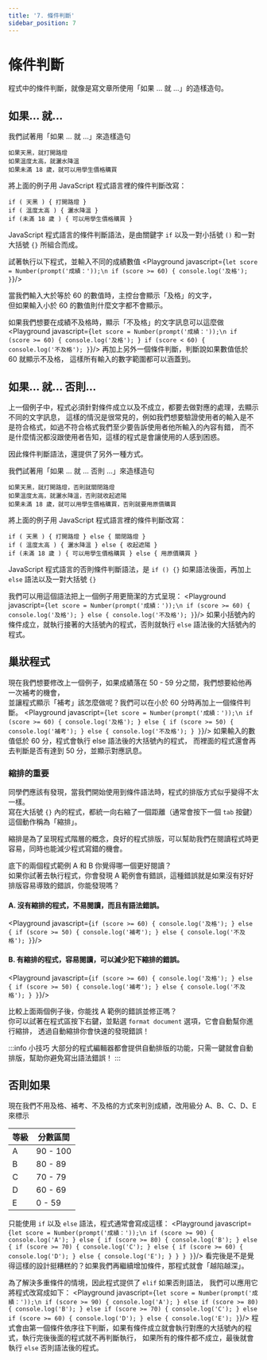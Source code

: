 ```yaml
---
title: '7. 條件判斷'
sidebar_position: 7
---
```


# 條件判斷
程式中的條件判斷，就像是寫文章所使用「如果 ... 就 ...」的造樣造句。

## 如果... 就...
我們試著用「如果 ... 就 ...」來造樣造句
```
如果天黑，就打開路燈
如果溫度太高，就灑水降溫
如果未滿 18 歲，就可以用學生價格購買
```

將上面的例子用 JavaScript 程式語言裡的條件判斷改寫：
```
if ( 天黑 ) { 打開路燈 }
if ( 溫度太高 ) { 灑水降溫 }
if (未滿 18 歲 ) { 可以用學生價格購買 }
```

JavaScript 程式語言的條件判斷語法，是由關鍵字 `if` 以及一對小括號 `()` 和一對大括號 `{}` 所組合而成。

試著執行以下程式，並輸入不同的成績數值
<Playground javascript={`
let score = Number(prompt('成績：'));\n
if (score >= 60) {
    console.log('及格');
}
`}/>

當我們輸入大於等於 60 的數值時，主控台會顯示「及格」的文字，<br/>但如果輸入小於 60 的數值則什麼文字都不會顯示。

如果我們想要在成績不及格時，顯示「不及格」的文字訊息可以這麼做
<Playground javascript={`
let score = Number(prompt('成績：'));\n
if (score >= 60) {
    console.log('及格');
}
if (score < 60) {
    console.log('不及格');
}
`}/>
再加上另外一個條件判斷，判斷說如果數值低於 60 就顯示不及格，
這樣所有輸入的數字範圍都可以涵蓋到。

## 如果... 就... 否則...
上一個例子中，程式必須針對條件成立以及不成立，都要去做對應的處理，去顯示不同的文字訊息，
這樣的情況是很常見的，例如我們想要驗證使用者的輸入是不是符合格式，如過不符合格式我們至少要告訴使用者他所輸入的內容有錯，
而不是什麼情況都沒跟使用者告知，這樣的程式是會讓使用的人感到困惑。

因此條件判斷語法，還提供了另外一種方式。

我們試著用「如果 ... 就 ... 否則 ...」來造樣造句
```
如果天黑，就打開路燈，否則就關閉路燈
如果溫度太高，就灑水降溫，否則就收起遮陽
如果未滿 18 歲，就可以用學生價格購買，否則就要用原價購買
```
將上面的例子用 JavaScript 程式語言裡的條件判斷改寫：
```
if ( 天黑 ) { 打開路燈 } else { 關閉路燈 }
if ( 溫度太高 ) { 灑水降溫 } else { 收起遮陽 }
if (未滿 18 歲 ) { 可以用學生價格購買 } else { 用原價購買 }
```
JavaScript 程式語言的否則條件判斷語法，是 `if () {}` 如果語法後面，再加上 `else` 語法以及一對大括號 `{}`

我們可以用這個語法把上一個例子用更簡潔的方式呈現：
<Playground javascript={`
let score = Number(prompt('成績：'));\n
if (score >= 60) {
    console.log('及格');
} else {
    console.log('不及格');
}
`}/>
如果小括號內的條件成立，就執行接著的大括號內的程式，否則就執行 `else` 語法後的大括號內的程式。

## 巢狀程式
現在我們想要修改上一個例子，如果成績落在 50 - 59 分之間，我們想要給他再一次補考的機會，<br/>
並讓程式顯示「補考」該怎麼做呢？我們可以在小於 60 分時再加上一個條件判斷。
<Playground javascript={`
let score = Number(prompt('成績：'));\n
if (score >= 60) {
    console.log('及格');
} else {
    if (score >= 50) {
        console.log('補考');
    } else {
        console.log('不及格');
    }
}
`}/>
如果輸入的數值低於 60 分，程式會執行 else 語法後的大括號內的程式，
而裡面的程式還會再去判斷是否有達到 50 分，並顯示對應訊息。

### 縮排的重要
同學們應該有發現，當我們開始使用到條件語法時，程式的排版方式似乎變得不太一樣。<br/>
寫在大括號 `{}` 內的程式，都統一向右縮了一個距離（通常會按下一個 `tab` 按鍵）這個動作稱為「縮排」。

縮排是為了呈現程式階層的概念，良好的程式排版，可以幫助我們在閱讀程式時更容易，同時也能減少程式寫錯的機會。

底下的兩個程式範例 A 和 B 你覺得哪一個更好閱讀？<br/>
如果你試著去執行程式，你會發現 A 範例會有錯誤，這種錯誤就是如果沒有好好排版容易導致的錯誤，你能發現嗎？

#### A. 沒有縮排的程式，不易閱讀，而且有語法錯誤。
<Playground javascript={`
if (score >= 60) {
console.log('及格');
} else {
if (score >= 50) {
console.log('補考');
} else {
console.log('不及格');
}
`}/>

#### B. 有縮排的程式，容易閱讀，可以減少犯下縮排的錯誤。
<Playground javascript={`
if (score >= 60) {
    console.log('及格');
} else {
    if (score >= 50) {
        console.log('補考');
    } else {
        console.log('不及格');
    }
}
`}/>

比較上面兩個例子後，你能找 A 範例的錯誤並修正嗎？<br/>
你可以試著在程式區按下右鍵，並點選 `format document` 選項，它會自動幫你進行縮排，
透過自動縮排你會快速的發現錯誤！

:::info 小技巧
大部分的程式編輯器都會提供自動排版的功能，只需一鍵就會自動排版，幫助你避免寫出語法錯誤！
:::

## 否則如果
現在我們不用及格、補考、不及格的方式來判別成績，改用級分 A、B、C、D、E 來標示

|等級|分數區間|
|-|-|
|A|90 - 100|
|B|80 - 89|
|C|70 - 79|
|D|60 - 69|
|E|0 - 59|

只能使用 `if` 以及 `else` 語法，程式通常會寫成這樣：
<Playground javascript={`
let score = Number(prompt('成績：'));\n
if (score >= 90) {
    console.log('A');
} else {
    if (score >= 80) {
        console.log('B');
    } else {
        if (score >= 70) {
            console.log('C');
        } else {
            if (score >= 60) {
                console.log('D');
            } else {
                console.log('E');
            }
        }
    }
}
`}/>
看完後是不是覺得這樣的設計挺糟糕的？如果我們再繼續增加條件，那程式就會「越陷越深」。

為了解決多重條件的情境，因此程式提供了 `elif` 如果否則語法，
我們可以應用它將程式改寫成如下：
<Playground javascript={`
let score = Number(prompt('成績：'));\n
if (score >= 90) {
    console.log('A');
} else if (score >= 80) {
    console.log('B');
} else if (score >= 70) {
    console.log('C');
} else if (score >= 60) {
    console.log('D');
} else {
    console.log('E');
}
`}/>
程式會由第一個條件依序往下判斷，如果有條件成立就會執行對應的大括號內的程式，執行完後後面的程式就不再判斷執行，
如果所有的條件都不成立，最後就會執行 `else` 否則語法後的程式。
